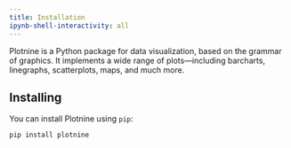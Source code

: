 ```yaml
---
title: Installation
ipynb-shell-interactivity: all
---
```


Plotnine is a Python package for data visualization, based on the grammar of graphics. It implements a wide range of plots---including barcharts, linegraphs, scatterplots, maps, and much more.


## Installing

You can install Plotnine using `pip`:

```bash
pip install plotnine
```


